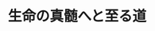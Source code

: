 ﻿---
title: "生命の真髄へと至る道"
category: "生命理工学院"
vol: 86
interviewee: "和地 正明"
url: "http://www.celltech.bio.titech.ac.jp/"
tags: ["生物","生命","細胞","菌","分裂"]
pdf: "86-2-wachi.pdf"
career: ""
preface: "和地では生命をテーマとした研究が行われている。生命は、生物学者の間ですら明確に定義できていないほど未解明な部分が多く、またそれゆえに、生命についての研究が盛んに進められている。その中で先生は、細胞分裂という現象に着目することで、生命の解明を目指している。本稿では、細菌の細胞分裂に関する先生の研究について紹介する。"
---
